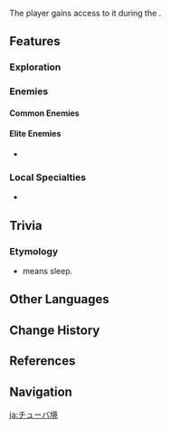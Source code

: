 {{Stub|Information and media needed}}
{{Location Infobox
|image        = <gallery>
Realm of Khab.png|In-game
Chatrakam Cave Northern Underground Ruins Map Template.png|Map
</gallery>
|type         = Point of Interest
|map_level    = Chatrakam Cave: Northern Underground Ruins
|region       = Sumeru
|subregion    = Dharma Forest
|area         = Lokapala Jungle
|subarea      = Chatrakam Cave
}}
{{Location Intro|description=<p>It is said that the Realm of Khab is the convergence of the memories of [[Traveler's Sibling|Nara Varuna]] and [[Aranara]], becoming the place where the dreams of the [[Barsam Flower]] gather.<ref>{{Ref/Quest|Risen Moon Chapter}}</ref></p>}}

The player gains access to it during the {{Ref/Quest|Risen Moon Chapter}}.

==Features==
===Exploration===
===Enemies===
====Common Enemies====
{{Column|2|
*{{Enemy|}}
}}

====Elite Enemies====
* {{Enemy|}}

===Local Specialties===
* {{Item|}}

==Trivia==
===Etymology===
*{{Lang|Khab|fa=خواب}} means sleep.

==Other Languages==
{{Other Languages
|en      = Realm of Khab
|zhs     = 呿波境
|zhs_rm  = Qùbō-jìng
|zht     = 呿波境
|zht_rm  = Qùbō-jìng
|zh_tl   = 
|ja      = チューバ境
|ja_rm   = Chuuba-kyou
|ja_tl   = Boundary of Khab
|ko      = 카브의 {{tt|경지|境地}}
|ko_rm   = Kabeu-ui Gyeongji
|ko_tl   = Land of Khab
|es      = Reino Khab
|es_tl   = Khab Kingdom
|fr      = Royaume de Khab
|fr_tl   = Realm of Khab
|ru      = Королевство Кхаб
|ru_tl   = Kingdom of Khab
|th      = ดินแดนแห่ง Khab
|th_rm   = Dindaen haeng Khab
|th_tl   = Realm of Khab
|vi      = Vùng Khab
|vi_tl   = 
|de      = Khab-Reich
|de_tl   = Khab Realm
|id      = Realm of Khab
|pt      = Reino de Khab
|pt_tl   = 
|tr      = Khab Diyarı
|tr_tl   = Khab Realm
|it      = Regno di Khab
|it_tl   = 
}}

==Change History==
{{Change History|3.0}}

==References==
{{Reflist}}

==Navigation==
{{PoI Navbox|Sumeru}}

[[ja:チューバ境]]